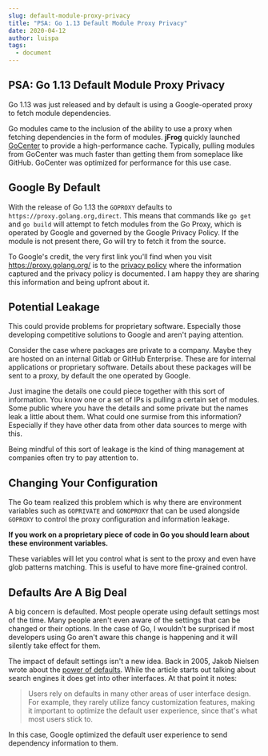 ```yaml
---
slug: default-module-proxy-privacy
title: "PSA: Go 1.13 Default Module Proxy Privacy"
date: 2020-04-12
author: luispa
tags:
  - document
---
```

## PSA: Go 1.13 Default Module Proxy Privacy

Go 1.13 was just released and by default is using a Google-operated proxy to fetch module dependencies.

Go modules came to the inclusion of the ability to use a proxy when fetching dependencies in the form of modules. **jFrog** quickly launched [GoCenter](https://gocenter.io/) to provide a high-performance cache. Typically, pulling modules from GoCenter was much faster than getting them from someplace like GitHub. GoCenter was optimized for performance for this use case.

## Google By Default
With the release of Go 1.13 the `GOPROXY` defaults to `https://proxy.golang.org,direct`. This means that commands like `go get` and `go build` will attempt to fetch modules from the Go Proxy, which is operated by Google and governed by the Google Privacy Policy. If the module is not present there, Go will try to fetch it from the source.

To Google's credit, the very first link you'll find when you visit https://proxy.golang.org/ is to the [privacy policy](https://proxy.golang.org/privacy) where the information captured and the privacy policy is documented. I am happy they are sharing this information and being upfront about it.

## Potential Leakage
This could provide problems for proprietary software. Especially those developing competitive solutions to Google and aren't paying attention.

Consider the case where packages are private to a company. Maybe they are hosted on an internal Gitlab or GitHub Enterprise. These are for internal applications or proprietary software. Details about these packages will be sent to a proxy, by default the one operated by Google.

Just imagine the details one could piece together with this sort of information. You know one or a set of IPs is pulling a certain set of modules. Some public where you have the details and some private but the names leak a little about them. What could one surmise from this information? Especially if they have other data from other data sources to merge with this.

Being mindful of this sort of leakage is the kind of thing management at companies often try to pay attention to.

## Changing Your Configuration
The Go team realized this problem which is why there are environment variables such as `GOPRIVATE` and `GONOPROXY` that can be used alongside `GOPROXY` to control the proxy configuration and information leakage.

**If you work on a proprietary piece of code in Go you should learn about these environment variables.**

These variables will let you control what is sent to the proxy and even have glob patterns matching. This is useful to have more fine-grained control.

## Defaults Are A Big Deal
A big concern is defaulted. Most people operate using default settings most of the time. Many people aren't even aware of the settings that can be changed or their options. In the case of Go, I wouldn't be surprised if most developers using Go aren't aware this change is happening and it will silently take effect for them.

The impact of default settings isn't a new idea. Back in 2005, Jakob Nielsen wrote about the [power of defaults](https://www.nngroup.com/articles/the-power-of-defaults/). While the article starts out talking about search engines it does get into other interfaces. At that point it notes:

> Users rely on defaults in many other areas of user interface design. For example, they rarely utilize fancy customization features, making it important to optimize the default user experience, since that's what most users stick to.

In this case, Google optimized the default user experience to send dependency information to them.


